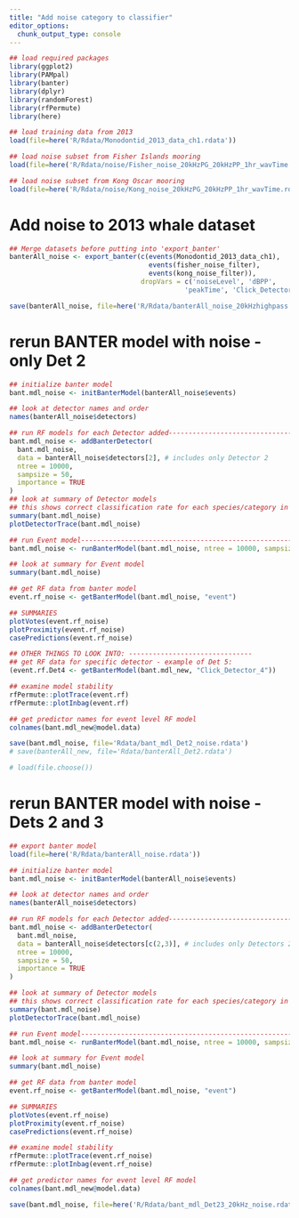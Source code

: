 ```yaml
---
title: "Add noise category to classifier"
editor_options: 
  chunk_output_type: console
---
```


```r
## load required packages
library(ggplot2)
library(PAMpal)
library(banter)
library(dplyr)
library(randomForest)
library(rfPermute)
library(here)
```

```r
## load training data from 2013
load(file=here('R/Rdata/Monodontid_2013_data_ch1.rdata'))

## load noise subset from Fisher Islands mooring
load(file=here('R/Rdata/noise/Fisher_noise_20kHzPG_20kHzPP_1hr_wavTime.rdata'))

## load noise subset from Kong Oscar mooring
load(file=here('R/Rdata/noise/Kong_noise_20kHzPG_20kHzPP_1hr_wavTime.rdata'))

```

# Add noise to 2013 whale dataset

```r
## Merge datasets before putting into 'export_banter'
banterAll_noise <- export_banter(c(events(Monodontid_2013_data_ch1),
                                   events(fisher_noise_filter), 
                                   events(kong_noise_filter)),
                                 dropVars = c('noiseLevel', 'dBPP', 
                                            'peakTime', 'Click_Detector_2_ici'))

save(banterAll_noise, file=here('R/Rdata/banterAll_noise_20kHzhighpass.rdata'))

```

# rerun BANTER model with noise - only Det 2

```r
## initialize banter model
bant.mdl_noise <- initBanterModel(banterAll_noise$events)

## look at detector names and order
names(banterAll_noise$detectors)

## run RF models for each Detector added-------------------------------------
bant.mdl_noise <- addBanterDetector(
  bant.mdl_noise, 
  data = banterAll_noise$detectors[2], # includes only Detector 2 
  ntree = 10000, 
  sampsize = 50,
  importance = TRUE
)
## look at summary of Detector models
## this shows correct classification rate for each species/category in each detector
summary(bant.mdl_noise)
plotDetectorTrace(bant.mdl_noise)

## run Event model------------------------------------------------------------
bant.mdl_noise <- runBanterModel(bant.mdl_noise, ntree = 10000, sampsize = 9)

## look at summary for Event model
summary(bant.mdl_noise)

## get RF data from banter model
event.rf_noise <- getBanterModel(bant.mdl_noise, "event")

## SUMMARIES
plotVotes(event.rf_noise)
plotProximity(event.rf_noise)
casePredictions(event.rf_noise)

## OTHER THINGS TO LOOK INTO: -------------------------------
## get RF data for specific detector - example of Det 5:
(event.rf.Det4 <- getBanterModel(bant.mdl_new, "Click_Detector_4"))

## examine model stability
rfPermute::plotTrace(event.rf)
rfPermute::plotInbag(event.rf)

## get predictor names for event level RF model
colnames(bant.mdl_new@model.data)

save(bant.mdl_noise, file='Rdata/bant_mdl_Det2_noise.rdata')
# save(banterAll_new, file='Rdata/banterAll_Det2.rdata')

# load(file.choose())

```

# rerun BANTER model with noise - Dets 2 and 3

```r
## export banter model
load(file=here('R/Rdata/banterAll_noise.rdata'))

## initialize banter model
bant.mdl_noise <- initBanterModel(banterAll_noise$events)

## look at detector names and order
names(banterAll_noise$detectors)

## run RF models for each Detector added-------------------------------------
bant.mdl_noise <- addBanterDetector(
  bant.mdl_noise, 
  data = banterAll_noise$detectors[c(2,3)], # includes only Detectors 2 and 3
  ntree = 10000, 
  sampsize = 50,
  importance = TRUE
)

## look at summary of Detector models
## this shows correct classification rate for each species/category in each detector
summary(bant.mdl_noise)
plotDetectorTrace(bant.mdl_noise)

## run Event model------------------------------------------------------------
bant.mdl_noise <- runBanterModel(bant.mdl_noise, ntree = 10000, sampsize = 9)

## look at summary for Event model
summary(bant.mdl_noise)

## get RF data from banter model
event.rf_noise <- getBanterModel(bant.mdl_noise, "event")

## SUMMARIES
plotVotes(event.rf_noise)
plotProximity(event.rf_noise)
casePredictions(event.rf_noise)

## examine model stability
rfPermute::plotTrace(event.rf_noise)
rfPermute::plotInbag(event.rf_noise)

## get predictor names for event level RF model
colnames(bant.mdl_new@model.data)

save(bant.mdl_noise, file=here('R/Rdata/bant_mdl_Det23_20kHz_noise.rdata'))

```
